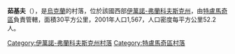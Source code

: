 <!-- 檔案不存在 [[Image:Жуків_(Тлумацький_район)_-_1.jpg|right]] -->
<!-- 檔案不存在 [[Image:Жуків_(Тлумацький_район)_-_2.jpg|right]] -->
<!-- 檔案不存在 [[Image:Жуків_(Тлумацький_район)_-_4.jpg|right]] -->
<!-- 檔案不存在 [[Image:Жуків_(Тлумацький_район)_-_3.jpg|right]] -->

'''茹基夫'''（{{lang-uk|Жуків}}），是[[烏克蘭|烏克蘭]]的村落，位於該國西部[[伊萬諾-弗蘭科夫斯克州|伊萬諾-弗蘭科夫斯克州]]，由[[特盧馬奇區|特盧馬奇區]]負責管轄，面積30平方公里，2001年人口1,567，人口密度每平方公里52.2人。

{{coord|48|41|46|N|25|6|15|E|scale:30000|display=title}}

{{DEFAULTSORT:Жуків}}
[[Category:伊萬諾-弗蘭科夫斯克州村落|Category:伊萬諾-弗蘭科夫斯克州村落]]
[[Category:特盧馬奇區村落|Category:特盧馬奇區村落]]


{{IvanoFrankivsk-geo-stub}}